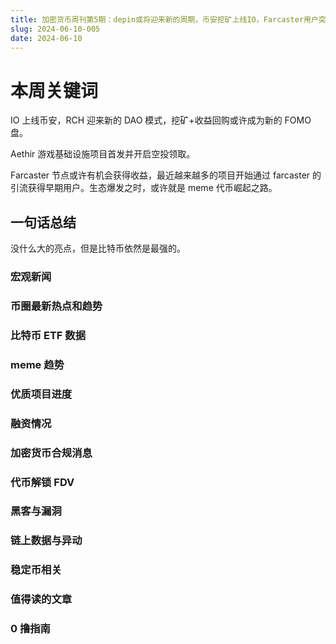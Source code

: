 ```yaml
---
title: 加密货币周刊第5期：depin或将迎来新的周期，币安挖矿上线IO，Farcaster用户突破新高
slug: 2024-06-10-005
date: 2024-06-10
---
```


# 本周关键词

IO 上线币安，RCH 迎来新的 DAO 模式，挖矿+收益回购或许成为新的 FOMO 盘。

Aethir 游戏基础设施项目首发并开启空投领取。

Farcaster 节点或许有机会获得收益，最近越来越多的项目开始通过 farcaster 的引流获得早期用户。生态爆发之时，或许就是 meme 代币崛起之路。

## 一句话总结

没什么大的亮点，但是比特币依然是最强的。

### 宏观新闻

### 币圈最新热点和趋势

### 比特币 ETF 数据

### meme 趋势

### 优质项目进度

### 融资情况

### 加密货币合规消息

### 代币解锁 FDV

### 黑客与漏洞

### 链上数据与异动

### 稳定币相关

### 值得读的文章

### 0 撸指南
